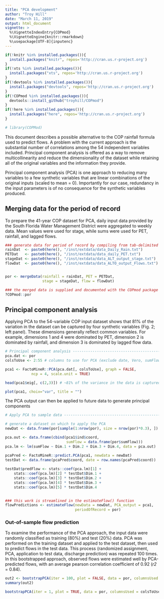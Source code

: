 ```yaml
---
title: "PCA development"
author: "Troy Hill"
date: "March 11, 2019"
output: html_document
vignette: >
  %\VignetteIndexEntry{COPmod}
  %\VignetteEngine{knitr::rmarkdown}
  %\usepackage[UTF-8]{inputenc}
---
```


```r
if(!knitr %in% installed.packages()){
  install.packages("knitr", repos='http://cran.us.r-project.org')
}
if(!xts %in% installed.packages()){
  install.packages("xts", repos='http://cran.us.r-project.org')
}
if(!devtools %in% installed.packages()){
  install.packages("devtools", repos='http://cran.us.r-project.org')
}
if(!COPmod %in% installed.packages()){
  devtools::install_github("troyhill/COPmod")
}
if(!here %in% installed.packages()){
  install.packages("here", repos='http://cran.us.r-project.org')
}

# library(COPMod)

```

This document describes a possible alternative to the COP rainfall formula used to predict flows. A problem with the current approach is the substantial number of correlations among the 54 independent variables included. Principal component analysis is offered as a way to remove multicollinearity and reduce the dimensionality of the dataset while retaining all of the original variables and the information they provide. 

Principal component analysis (PCA) is one approach to reducing many variables to a few synthetic variables that are linear combinations of the original inputs (scaled to mean = 0). Importantly for our case, redundancy in the input parameters is of no consequence for the synthetic variables produced.


## Merging data for the period of record

To prepare the 41-year COP dataset for PCA, daily input data provided by the South Florida Water Management District were aggregated to weekly data. Mean values were used for stage, while sums were used for PET, rainfall, and lagged flows.



```r
### generate data for period of record by compiling from tab-delimited .txt files
rainDat  <- paste0(here(), "/inst/extdata/data_Daily_Rain.txt")
PETDat   <- paste0(here(), "/inst/extdata/data_daily_PET.txt")
stageDat <- paste0(here(), "/inst/extdata/data_ALT_output_stage.txt")
flowDat  <- paste0(here(), "/inst/extdata/data_ALTO_output_Flows.txt")


por <- mergeData(rainfall = rainDat, PET = PETDat, 
                 stage = stageDat, flow = flowDat)

### the merged data is supplied and documented with the COPmod package
?COPmod::por
```

## Principal component analysis
 
Applying PCA to the 54-variable COP input dataset shows that 81% of the variation in the dataset can be captured by four synthetic variables (Fig. 2; left panel). These dimensions generally reflect common variables. For example, dimensions 1 and 4 were dominated by PET, dimension 2 is dominated by rainfall, and dimension 3 is dominated by lagged flow data. 



```r
# Principal component analysis --------------------------------------------
pca.dat <- por
colsToUse <- 2:55 # columns to use for PCA (exclude date, Vero, sumFlow)

pca1 <- FactoMineR::PCA(pca.dat[, colsToUse], graph = FALSE,
            ncp = 4, scale.unit = TRUE) 

head(pca1$eig[, c(2,3)]) # ~81% of the variance in the data is captured in the first four principal components

```


```r

plot(pca1, choix="var", title = "")
```


The PCA output can then be applied to future data to generate principal components


```r
# Apply PCA to sample data --------------------------------------------

# generate a dataset on which to apply the PCA
newDat <- data.frame(por[sample(1:nrow(por), size = nrow(por)*0.3), ])

pca.out <- data.frame(cbind(pca1$ind$coord, 
                            sumFlow = data.frame(por$sumFlow)))
pca.lm <- lm(sumFlow ~ Dim.1 + Dim.2 + Dim.3 + Dim.4, data = pca.out)

pcaPred <- FactoMineR::predict.PCA(pca1, newdata = newDat)
testDat <- data.frame(pcaPred$coord, date = row.names(pcaPred$coord))
  
testDat$predFlow <- stats::coef(pca.lm)[1] + 
    stats::coef(pca.lm)[2] * testDat$Dim.1 + 
    stats::coef(pca.lm)[3] * testDat$Dim.2 + 
    stats::coef(pca.lm)[4] * testDat$Dim.3 +  
    stats::coef(pca.lm)[5] * testDat$Dim.4
  

### this work is streamlined in the estimateFlow() function
flowPredictions <- estimateFlow(newData = newDat, PCA_output = pca1, 
                                periodOfRecord = por)

```


### Out-of-sample flow prediction


To examine the performance of the PCA approach, the input data were randomly classified as training (80%) and test (20%) data. PCA was performed on the training dataset and applied to the test dataset, then used to predict flows in the test data. This process (randomized assignment, PCA, application to test data, discharge prediction) was repeated 100 times. In this bootstrapped approach, observed flows were estimated well by PCA-predicted flows, with an average pearson correlation coefficient of 0.92 (*r2* = 0.84).


```r
out2 <- bootstrapPCA(iter = 100, plot = FALSE, data = por, columnsUsed = colsToUse)
summary(out2)
```


```r
bootstrapPCA(iter = 1, plot = TRUE, data = por, columnsUsed = colsToUse)
```
